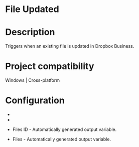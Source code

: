 ﻿# File Updated

# Description

Triggers when an existing file is updated in Dropbox Business.

# Project compatibility

Windows | Cross-platform

# Configuration

* 
* 





* Files ID - Automatically generated output variable.
* Files - Automatically generated output variable.

